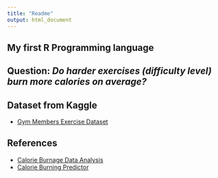 ```yaml
---
title: "Readme"
output: html_document
---
```


## My first R Programming language

## **Question:** *Do harder exercises (difficulty level) burn more calories on average?*

## Dataset from Kaggle

-   [Gym Members Exercise Dataset](https://www.kaggle.com/datasets/valakhorasani/gym-members-exercise-dataset)

## References

-   [Calorie Burnage Data Analysis](https://github.com/Rayyan9477/Calorie-Burnage-Exploratory-Data-Analysis)
-   [Calorie Burning Predictor](https://github.com/bruno-jga/calorie_burning_predictor_project?tab=readme-ov-file)
